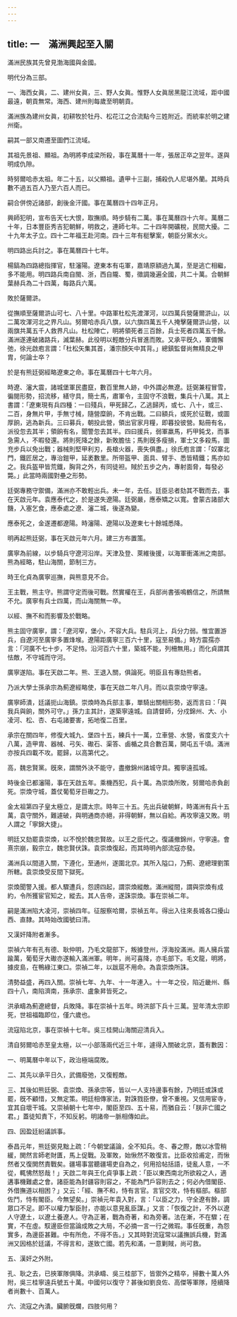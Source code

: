 ```yaml
---
---
---
```

title: 一　滿洲興起至入關
---




滿洲民族其先曾見渤海國與金國。

明代分為三部。

一、海西女眞，二、建州女眞，三、野人女眞。惟野人女眞居黑龍江流域，距中國最遠，朝貢無常。海西、建州則每歲至明朝貢。

滿洲族為建州女眞，初耕牧於牡丹、松花江之合流點今三姓附近。而統率於明之建州衛。

嗣其一部又南遷至圖們江流域。

其祖先景祖、顯祖。為明將李成梁所殺，事在萬曆十一年，張居正卒之翌年。遂與明成仇隙。

時努爾哈赤太祖。年二十五，以父顯祖。遺甲十三副，捕殺仇人尼堪外蘭。其時兵數不過五百人乃至六百人而已。

嗣合併傍近諸部，創後金汗國。事在萬曆四十四年正月。

興師犯明，宣布告天七大恨，取撫順。時步騎有二萬。事在萬曆四十六年。萬曆二十年，日本豐臣秀吉犯朝鮮，明救之，連師七年。二十四年開礦稅，民間大擾。二十九年太子立。四十二年福王赴河南。四十三年有梃擊案，朝臣分黨水火。

明四路出兵討之。事在萬曆四十七年。

楊鎬為四路總指揮官，駐瀋陽。遼東本有屯軍，嘉靖原額過九萬，至是逃亡相繼，多不能用。明四路兵南自閩、浙，西自隴、蜀，徵調幾遍全國，共二十萬。合朝鮮葉赫兵為二十四萬，每路兵六萬。

敗於薩爾滸。

從撫順至薩爾滸山可七、八十里。中路軍杜松先渡渾河，以四萬兵營薩爾滸山，以二萬攻渾河北之界凡山。努爾哈赤兵八旗，以六旗四萬五千人掩擊薩爾滸山營，以兩旗共萬五千人救界凡山。杜松陣亡，明將領死者三百餘，兵士死者四萬五千餘。滿洲遂連破諸路兵，滅葉赫。此役明以輕敵分兵冒進而敗。又承平旣久，軍備懈弛，徐光啟庖言謂：「杜松矢集其首，潘宗顏矢中其背。」總鎮監督尚無精良之甲胄，何論士卒？

於是有熊廷弼經略遼東之命。事在萬曆四十七年六月。

時遼、瀋大震，諸城堡軍民盡竄，數百里無人跡，中外謂必無遼。廷弼兼程冒雪，徧閱形勢，招流移，繕守具，簡士馬，肅軍令，主固守不浪戰，集兵十八萬。其上書謂：「遼東現有兵四種：一曰殘兵，甲死歸乙，乙逃歸丙，或七、八十，或三、二百，身無片甲，手無寸械，隨營糜餉，不肯出戰。二曰額兵，或死於征戰，或圖厚餉，逃為新兵。三曰募兵，朝投此營，領出官家月糧，即暮投彼營。點冊有名，派役忽去其半；領餉有名，聞警忽去其半。四曰援兵，弱軍羸馬，朽甲鈍戈，而事急需人，不暇發還。將則死降之餘，新敗膽怯；馬則旣多瘦損，軍士又多殺馬，圖充步兵以免出戰；器械則堅甲利刃，長槍火器，喪失俱盡。」徐氏庖言謂：「奴寨北門，鐵匠居之，專治鎧甲，延袤數里。所带盔甲、面具、臂手、悉皆精鐵；馬亦如之。我兵盔甲皆荒鐵，胸背之外，有同徒袒。賊於五步之內，專射面脅，每發必斃。」此當時兩國對壘之形勢。

廷弼專務守禦備，滿洲亦不敢輕出兵。未一年，去任。廷臣忌者劾其不戰而去，事在天啟元年。袁應泰代之，於是遂失遼陽。廷弼嚴，應泰矯之以寬。會蒙古諸部大饑，入塞乞食，應泰處之遼、瀋二城，後遂為變。

應泰死之，金遂遷都遼陽。時瀋陽、遼陽以及遼東七十餘城悉降。

明再起熊廷弼，事在天啟元年六月。建三方布置策。

廣寧為前線，以步騎兵守遼河沿岸。天津及登、萊維後援，以海軍衝滿洲之南部。熊為經略，駐山海關，節制三方。

時王化貞為廣寧巡撫，與熊意見不合。

王主戰，熊主守。熊謂守定而後可戰。然實權在王，兵部尚書張鳴鶴信之，所請無不允。廣寧有兵士四萬，而山海關無一卒。

以經、撫不和而影響及於戰略。

熊主固守廣寧，謂：「遼河窄，堡小，不容大兵。駐兵河上，兵分力弱。惟宜置游兵，自遼河至廣寧多置烽堠。遼陽距廣寧三百六十里，寇至易備。」時方震孺亦言：「河廣不七十步，不足恃。沿河百六十里，築城不能，列柵無用。」而化貞謂其怯敵，不守城而守河。

廣寧遂陷。事在天啟二年。熊、王退入關，俱論死。明臣且有專劾熊者。

乃派大學士孫承宗為薊遼經略使，事在天啟二年八月。而以袁崇煥守寧遠。

廣寧師潰，廷議扼山海鎮。崇煥時為兵部主事，單騎出關相形勢，返而言曰：「與我兵與餉，關外可守。」孫力主其計，遂築寧遠城。自請督師，分戍錦州、大、小凌河、松、杏、右屯諸要害，拓地復二百里。

承宗在關四年，修復大城九、堡四十五，練兵十一萬，立車營、水營，省度支六十八萬，造甲胄、器械、弓矢、礮石、渠答、鹵楯之具合數百萬，開屯五千頃。滿洲亦按兵四載不攻。罷歸，以高第代之。

高，魏忠賢黨。旣來，謂關外決不能守，盡撤錦州諸城守具。獨寧遠孤城。

時後金已都瀋陽，事在天啟五年。乘機西犯，兵十萬。為崇煥所敗，努爾哈赤負創死。崇煥守城，蓋仗葡萄牙巨礮之力。

金太祖第四子皇太極立，是謂太宗。時年三十五。先出兵破朝鮮，時滿洲有兵十五萬，袁守關外，難遽破，與明通商亦絕，非得朝鮮，無以自給。再攻寧遠又敗。明人謂之「寧錦大捷」。

明廷又劾罷袁崇煥，以不悅於魏忠賢故。以王之臣代之。復議撤錦州，守寧遠。會熹宗崩，毅宗立，魏忠賢伏誅。袁崇煥復起，而其時明內部流寇亦發。

滿洲兵以間道入關，下遵化，至通州，遂圍北京。其所入隘口，乃薊、遼總理劉策所轄。袁崇煥受反間下獄死。

崇煥聞警入援。都人驟遭兵，怨謗四起，謂崇煥縱敵。滿洲縱間，謂與崇煥有成約，令所獲宦官知之，縱去。其人告帝，遂誅崇煥。事在崇禎二年。

嗣是滿洲陷大凌河，崇禎四年。征服察哈爾，崇禎五年。得出入往來長城各口擾山西、直隸。其時始改國號曰清。

又漢奸降附者漸多。

崇禎六年有孔有德、耿仲明，乃毛文龍部下，叛據登州，浮海投滿洲。兩人擁兵當踰萬，葡萄牙大礮亦遂輸入滿洲軍。明年，尚可喜降，亦毛部下。毛文龍，明將，據皮島，在鴨綠江東口。崇禎二年，以跋扈不用命。為袁崇煥所誅。

清勢益盛，再四入關。崇禎七年、九年、十一年連入。十一年之役，陷近畿州、縣四十八，南陷濟南，孫承宗、盧象昇皆死之。

洪承疇為薊遼總督，兵敗降。事在崇禎十五年。時洪部下兵十三萬。翌年清太宗即死，世祖福臨即位，僅六歲也。

流寇陷北京，事在崇禎十七年。吳三桂開山海關迎清兵入。

清自努爾哈赤至皇太極，以一小部落兩代近三十年，遽得入關破北京，蓋有數因：

一、明萬曆中年以下，政治極端腐敗。

二、其先以承平日久，武備廢弛，又復輕敵。

三、其後如熊廷弼、袁崇煥、孫承宗等，皆以一人支持邊事有餘，乃明廷或誅或罷，旣不顧惜，又無定策。明廷相傳家法，對誅戮臣僚，曾不重視。又信用宦寺，宜其自壞干城。又崇禎朝十七年中，閣臣至四、五十易，而猶自云：「朕非亡國之君。」蓋徒知責下，不知反躬。明諸帝一脈相傳如此。

四、因盈廷紛議誤事。

泰昌元年，熊廷弼見黜上疏：「今朝堂議論，全不知兵。冬、春之際，敵以冰雪稍緩，閧然言師老財匱，馬上促戰。及軍敗，始愀然不敢復言。比臣收拾甫定，而愀然者又復閧然責戰矣。疆場事當聽疆場吏自為之，何用拾帖括語，徒亂人意，一不從，輒怫然怒哉！」天啟二年與王化貞爭事上疏：「臣以東西南北所欲殺之人，適遘事機難處之會。諸臣能為封疆容則容之，不能為門戶容則去之；何必內借閣臣、外借撫道以相困？」又云：「經、撫不和，恃有言官。言官交攻，恃有樞部。樞部佐鬥，恃有閣臣。今無望矣。」崇禎元年袁入對，言：「以臣之力，守全遼有餘，調眾口不足。即不以權力掣臣肘，亦能以意見亂臣謀。」又言：「恢復之計，不外以遼人守遼土，以遼土養遼人。守為正著，戰為奇著，和為旁著。法在漸，不在驟；在實，不在虛。馭邊臣但當論成敗之大局，不必摘一言一行之微瑕。事任旣重，為怨實多，為邊臣甚難。中有所危，不得不告。」又其時對流寇常以議撫誤兵機，對滿洲又因格於廷議，不得言和，遂致亡國。若先和滿，一意剿賊，尚可救。

五、漢奸之外附。

孔、耿之去，已挾軍隊俱降。洪承疇、吳三桂部下，皆禦外之精卒，掃數十萬人外附，吳三桂寧遠兵號五十萬。中國何以復守？甚後如劉良佐、高傑等軍隊，陸續降者尚數十、百萬人。

六、流寇之內潰。臟腑旣爛，四肢何用？